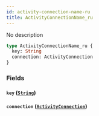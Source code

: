 ```yaml
---
id: activity-connection-name-ru
title: ActivityConnectionName_ru
---
```


No description

```graphql
type ActivityConnectionName_ru {
  key: String
  connection: ActivityConnection
}
```

### Fields

#### `key` ([`String`](/v1/scalars/string))

#### `connection` ([`ActivityConnection`](/v1/objects/activity-connection))
